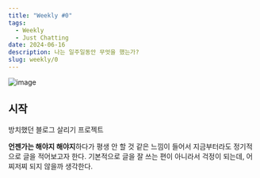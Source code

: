 ```yaml
---
title: "Weekly #0"
tags:
  - Weekly
  - Just Chatting
date: 2024-06-16
description: 나는 일주일동안 무엇을 했는가?
slug: weekly/0
---
```


![image](./open.png)

## 시작

방치했던 블로그 살리기 프로젝트

**언젠가는 해야지 해야지**하다가 평생 안 할 것 같은 느낌이 들어서 지금부터라도 정기적으로 글을 적어보고자 한다.
기본적으로 글을 잘 쓰는 편이 아니라서 걱정이 되는데, 어찌저찌 되지 않을까 생각한다.
